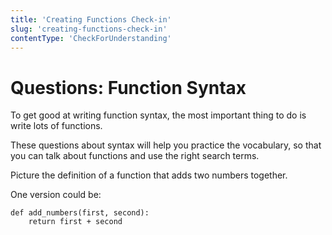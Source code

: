 ```yaml
---
title: 'Creating Functions Check-in'
slug: 'creating-functions-check-in'
contentType: 'CheckForUnderstanding'
---
```


# Questions: Function Syntax

To get good at writing function syntax, the most important thing to do is write lots of functions.

These questions about syntax will help you practice the vocabulary, so that you can talk about functions and use the right search terms.

<FlashCard prompt="What keyword starts a new function?" explanation="def" />

<FlashCard prompt="What signals the end of a function?" explanation="Un-indenting to the previous level" />

<FlashCard prompt="What goes in the parentheses after the function's name?" explanation="Names of parameters, separated by commas" />

<FlashCard prompt="What keyword do you use to 'send back' a value from a function?" explanation="return" />

<FlashCard>
  <Prompt>

Picture the definition of a function that adds two numbers together.

  </Prompt>
  <Answer>

One version could be:

```
def add_numbers(first, second):
    return first + second
```

  </Answer>
</FlashCard>